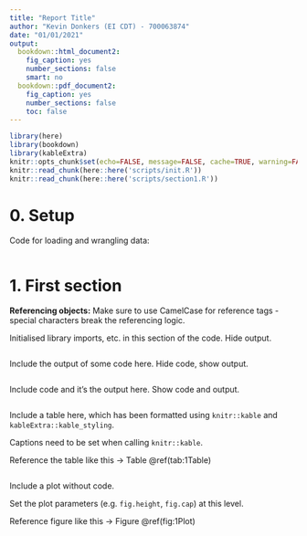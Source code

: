 ```yaml
---
title: "Report Title"
author: "Kevin Donkers (EI CDT) - 700063874"
date: "01/01/2021"
output:
  bookdown::html_document2:
    fig_caption: yes
    number_sections: false
    smart: no
  bookdown::pdf_document2:
    fig_caption: yes
    number_sections: false
    toc: false
---
```

```r
library(here)
library(bookdown)
library(kableExtra)
knitr::opts_chunk$set(echo=FALSE, message=FALSE, cache=TRUE, warning=FALSE, include=FALSE)
knitr::read_chunk(here::here('scripts/init.R'))
knitr::read_chunk(here::here('scripts/section1.R'))
```

# 0. Setup

Code for loading and wrangling data:
```r
```

\pagebreak
# 1. First section

**Referencing objects:**
Make sure to use CamelCase for reference tags - special characters break the referencing logic.


Initialised library imports, etc. in this section of the code.
Hide output.

```r
```


Include the output of some code here.
Hide code, show output.

```r
```


Include code and it's the output here.
Show code and output.

```r
```


Include a table here, which has been formatted using `knitr::kable` and `kableExtra::kable_styling`.

Captions need to be set when calling `knitr::kable`.

Reference the table like this -> Table \@ref(tab:1Table)

```r
```


Include a plot without code.

Set the plot parameters (e.g. `fig.height`, `fig.cap`) at this level.

Reference figure like this -> Figure \@ref(fig:1Plot)

```r
```

